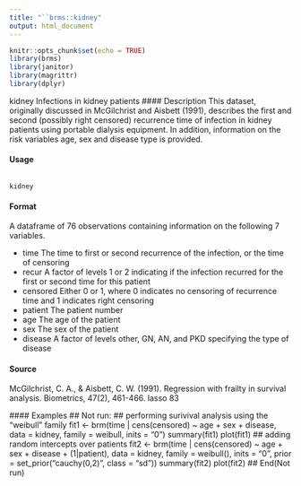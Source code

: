 ```yaml
---
title: "``brms::kidney"
output: html_document
---
```


```r
knitr::opts_chunk$set(echo = TRUE)
library(brms)
library(janitor)
library(magrittr)
library(dplyr)
```


  kidney Infections in kidney patients
#### Description 
This dataset, originally discussed in McGilchrist and Aisbett (1991), describes the first and second
(possibly right censored) recurrence time of infection in kidney patients using portable dialysis
equipment. In addition, information on the risk variables age, sex and disease type is provided.

####  Usage
<pre><code>
kidney
</code></pre>

#### Format
 A dataframe of 76 observations containing information on the following 7 variables.

* time The time to first or second recurrence of the infection, or the time of censoring
* recur A factor of levels 1 or 2 indicating if the infection recurred for the first or second time for this patient
* censored Either 0 or 1, where 0 indicates no censoring of recurrence time and 1 indicates right censoring
* patient The patient number
* age The age of the patient
* sex The sex of the patient
* disease A factor of levels other, GN, AN, and PKD specifying the type of disease

####  Source
  McGilchrist, C. A., & Aisbett, C. W. (1991). Regression with frailty in survival analysis. Biometrics,
  47(2), 461-466.
  lasso 83
  
  #### Examples
  ## Not run:
  ## performing surivival analysis using the "weibull" family
  fit1 <- brm(time | cens(censored) ~ age + sex + disease,
              data = kidney, family = weibull, inits = "0")
  summary(fit1)
  plot(fit1)
  ## adding random intercepts over patients
  fit2 <- brm(time | cens(censored) ~ age + sex + disease + (1|patient),
              data = kidney, family = weibull(), inits = "0",
              prior = set_prior("cauchy(0,2)", class = "sd"))
  summary(fit2)
  plot(fit2)
  ## End(Not run)
